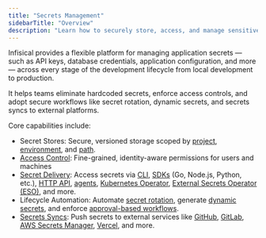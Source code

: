 ```yaml
---
title: "Secrets Management"
sidebarTitle: "Overview"
description: "Learn how to securely store, access, and manage sensitive application secrets."
---
```


Infisical provides a flexible platform for managing application secrets — such as API keys, database credentials, application configuration, and more — across every stage of the development lifecycle from local development to production.

It helps teams eliminate hardcoded secrets, enforce access controls, and adopt secure workflows like secret rotation, dynamic secrets, and secrets syncs to external platforms.

Core capabilities include:

- Secret Stores: Secure, versioned storage scoped by [project](/documentation/platform/secrets-mgmt/project), [environment](/documentation/platform/secrets-mgmt/project#project-environments), and [path](/documentation/platform/folder).
- [Access Control](/documentation/platform/access-controls/overview): Fine-grained, identity-aware permissions for users and machines
- [Secret Delivery](/documentation/platform/secrets-mgmt/concepts/secrets-delivery): Access secrets via [CLI](/cli/overview), [SDKs](/sdks/overview) (Go, Node.js, Python, etc.), [HTTP API](/api-reference/overview/introduction), [agents](/integrations/platforms/infisical-agent), [Kubernetes Operator](/integrations/platforms/kubernetes/overview), [External Secrets Operator (ESO)](https://external-secrets.io/latest/provider/infisical), and more.
- Lifecycle Automation: Automate [secret rotation](/documentation/platform/secrets-mgmt/concepts/secrets-rotation), generate [dynamic secrets](/documentation/platform/secrets-mgmt/concepts/dynamic-secrets), and enforce [approval-based workflows](/documentation/platform/pr-workflows).
- [Secrets Syncs](/integrations/secret-syncs/overview): Push secrets to external services like [GitHub](/integrations/secret-syncs/github), [GitLab](/integrations/secret-syncs/gitlab), [AWS Secrets Manager](/integrations/secret-syncs/aws-secrets-manager), [Vercel](/integrations/secret-syncs/vercel), and more.
